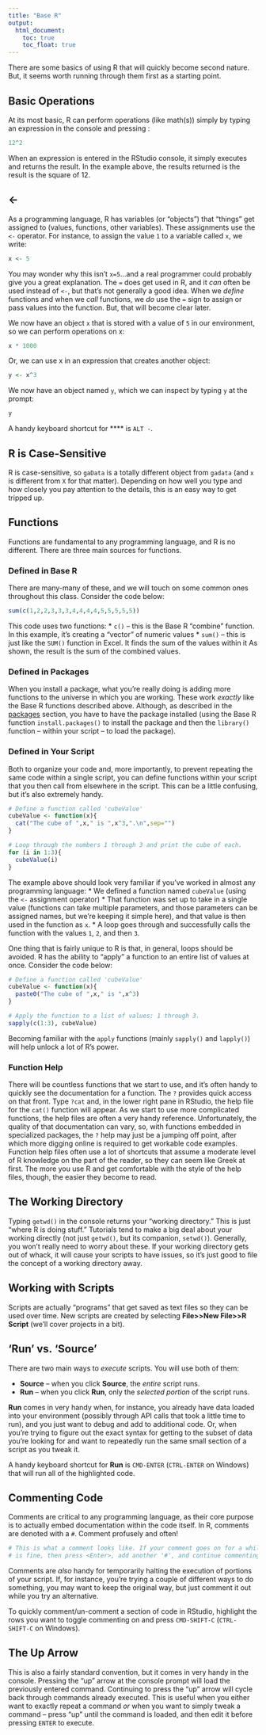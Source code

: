 ```yaml
---
title: "Base R"
output:
  html_document:
    toc: true
    toc_float: true
---
```


There are some basics of using R that will quickly become second nature. But, it seems worth running through them first as a starting point.

## Basic Operations
At its most basic, R can perform operations (like math(s)) simply by typing an expression in the console and pressing <Enter>:
```r
12^2
```
When an expression is entered in the RStudio console, it simply executes and returns the result. In the example above, the results returned is the result is the square of 12.

## <-
As a programming language, R has variables (or "objects") that "things" get assigned to (values, functions, other variables). These assignments use the `<-` operator. For instance, to assign the value `1` to a variable called `x`, we write:
```r
x <- 5
```
You may wonder why this isn't `x=5`...and a real programmer could probably give you a great explanation. The `=` does get used in R, and it _can_ often be used instead of `<-`, but that's not generally a good idea. When we _define_ functions and when we _call_ functions, we _do_ use the `=` sign to assign or pass values into the function. But, that will become clear later.

We now have an object `x` that is stored with a value of `5` in our environment, so we can perform operations on x:
```r
x * 1000
```

Or, we can use x in an expression that creates another object:
```r
y <- x^3
```

We now have an object named `y`, which we can inspect by typing `y` at the prompt:
```r
y
```

A handy keyboard shortcut for **** is `ALT -`.

## R is Case-Sensitive
R is case-sensitive, so `gaData` is a totally different object from `gadata` (and `x` is different from `X` for that matter). Depending on how well you type and how closely you pay attention to the details, this is an easy way to get tripped up.

## Functions
Functions are fundamental to any programming language, and R is no different. There are three main sources for functions.

### Defined in Base R
There are many-many of these, and we will touch on some common ones throughout this class. Consider the code below:
```r
sum(c(1,2,2,3,3,3,4,4,4,4,5,5,5,5,5))
```

This code uses two functions:
* `c()` -- this is the Base R "combine" function. In this example, it's creating a "vector" of numeric values
* `sum()` -- this is just like the `SUM()` function in Excel. It finds the sum of the values within it
As shown, the result is the sum of the combined values.

### Defined in Packages
When you install a package, what you're really doing is adding more functions to the universe in which you are working. These work _exactly_ like the Base R functions described above. Although, as described in the [packages](packages.html) section, you have to have the package installed (using the Base R function `install.packages()` to install the package and then the `library()` function -- within your script -- to load the package).

### Defined in Your Script
Both to organize your code and, more importantly, to prevent repeating the same code within a single script, you can define functions within your script that you then call from elsewhere in the script. This can be a little confusing, but it's also extremely handy.

```r

# Define a function called 'cubeValue'
cubeValue <- function(x){
  cat("The cube of ",x," is ",x^3,".\n",sep="")
}

# Loop through the numbers 1 through 3 and print the cube of each.
for (i in 1:3){
  cubeValue(i)
}

```

The example above should look very familiar if you've worked in almost any programming language:
* We defined a function named `cubeValue` (using the `<-` assignment operator)
* That function was set up to take in a single value (functions can take multiple parameters, and those parameters can be assigned names, but we're keeping it simple here), and that value is then used in the function as `x`.
* A loop goes through and successfully calls the function with the values `1`, `2`, and then `3`.

One thing that is fairly unique to R is that, in general, loops should be avoided. R has the ability to "apply" a function to an entire list of values at once. Consider the code below:
```r

# Define a function called 'cubeValue'
cubeValue <- function(x){
  paste0("The cube of ",x," is ",x^3)
}

# Apply the function to a list of values: 1 through 3.
sapply(c(1:3), cubeValue)
```

Becoming familiar with the `apply` functions (mainly `sapply()` and `lapply()`) will help unlock a lot of R's power.

### Function Help
There will be countless functions that we start to use, and it's often handy to quickly see the documentation for a function. The `?` provides quick access on that front. Type `?cat` and, in the lower right pane in RStudio, the help file for the `cat()` function will appear. As we start to use more complicated functions, the help files are often a very handy reference. Unfortunately, the quality of that documentation can vary, so, with functions embedded in specialized packages, the `?` help may just be a jumping off point, after which more digging online is required to get workable code examples. Function help files often use a lot of shortcuts that assume a moderate level of R knowledge on the part of the reader, so they can seem like Greek at first. The more you use R and get comfortable with the style of the help files, though, the easier they become to read.

## The Working Directory
Typing `getwd()` in the console returns your "working directory." This is just "where R is doing stuff." Tutorials tend to make a big deal about your working directly (not just `getwd()`, but its companion, `setwd()`). Generally, you won't really need to worry about these. If your working directory gets out of whack, it will cause your scripts to have issues, so it's just good to file the concept of a working directory away.

## Working with Scripts
Scripts are actually "programs" that get saved as text files so they can be used over time. New scripts are created by selecting **File>>New File>>R Script** (we'll cover projects in a bit).

## 'Run' vs. 'Source'
There are two main ways to _execute_ scripts. You will use both of them:

* **Source** -- when you click **Source**, the _entire_ script runs.
* **Run** -- when you click **Run**, only the _selected portion_ of the script runs. 

**Run** comes in very handy when, for instance, you already have data loaded into your environment (possibly through API calls that took a little time to run), and you just want to debug and add to additional code. Or, when you're trying to figure out the exact syntax for getting to the subset of data you're looking for and want to repeatedly run the same small section of a script as you tweak it.

A handy keyboard shortcut for **Run** is `CMD-ENTER` (`CTRL-ENTER` on Windows) that will run all of the highlighted code.

## Commenting Code
Comments are critical to any programming language, as their core purpose is to actually embed documentation within the code itself. In R, comments are denoted with a `#`. Comment profusely and often!
```r
# This is what a comment looks like. If your comment goes on for a while (which)
# is fine, then press <Enter>, add another '#', and continue commenting.
```
Comments are _also_ handy for temporarily halting the execution of portions of your script. If, for instance, you're trying a couple of different ways to do something, you may want to keep the original way, but just comment it out while you try an alternative.

To quickly comment/un-comment a section of code in RStudio, highlight the rows you want to toggle commenting on and press `CMD-SHIFT-C` (`CTRL-SHIFT-C` on Windows).

## The Up Arrow
This is also a fairly standard convention, but it comes in very handy in the console. Pressing the "up" arrow at the console prompt will load the previously entered command. Continuing to press the "up" arrow will cycle back through commands already executed. This is useful when you either want to exactly repeat a command _or_ when you want to simply tweak a command -- press "up" until the command is loaded, and then edit it before pressing `ENTER` to execute.

